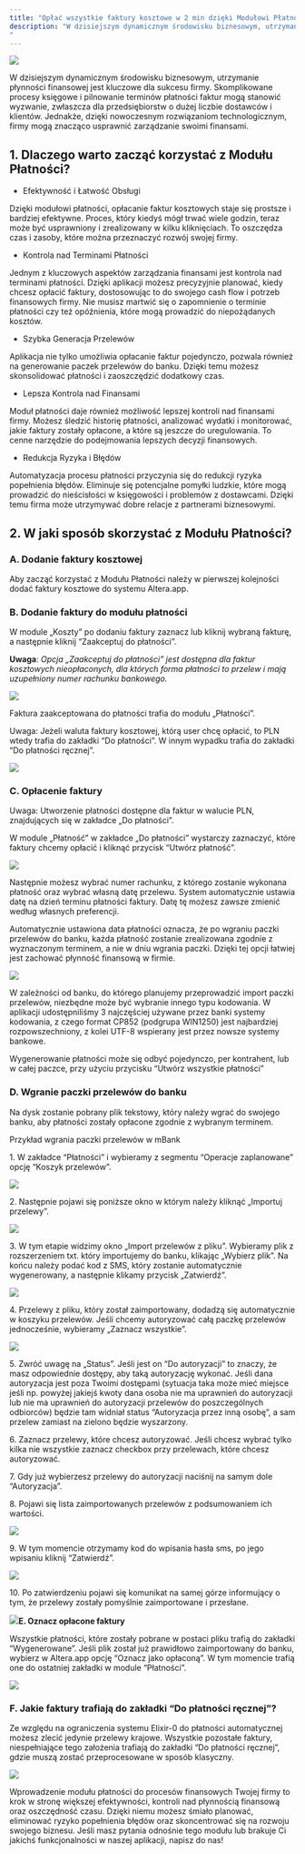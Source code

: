 ```yaml
---
title: "Opłać wszystkie faktury kosztowe w 2 min dzięki Modułowi Płatności w Altera.app! "
description: "W dzisiejszym dynamicznym środowisku biznesowym, utrzymanie płynności finansowej jest kluczowe dla sukcesu firmy. Skomplikowane procesy księgowe i pilnowanie terminów płatności faktur mogą stanowić wyzwanie, zwłaszcza dla przedsiębiorstw o dużej liczbie dostawców i klientów. Jednakże, dzięki nowoczesnym rozwiązaniom technologicznym, firmy mogą znacząco usprawnić zarządzanie swoimi finansami.
"
---
```


![](/8.1.ModułPłatności.png)

W dzisiejszym dynamicznym środowisku biznesowym, utrzymanie płynności finansowej jest kluczowe dla sukcesu firmy. Skomplikowane procesy księgowe i pilnowanie terminów płatności faktur mogą stanowić wyzwanie, zwłaszcza dla przedsiębiorstw o dużej liczbie dostawców i klientów. Jednakże, dzięki nowoczesnym rozwiązaniom technologicznym, firmy mogą znacząco usprawnić zarządzanie swoimi finansami.

## 1. Dlaczego warto zacząć korzystać z Modułu Płatności?

* Efektywność i Łatwość Obsługi

Dzięki modułowi płatności, opłacanie faktur kosztowych staje się prostsze i bardziej efektywne. Proces, który kiedyś mógł trwać wiele godzin, teraz może być usprawniony i zrealizowany w kilku kliknięciach. To oszczędza czas i zasoby, które można przeznaczyć rozwój swojej firmy.

* Kontrola nad Terminami Płatności

Jednym z kluczowych aspektów zarządzania finansami jest kontrola nad terminami płatności. Dzięki aplikacji możesz precyzyjnie planować, kiedy chcesz opłacić faktury, dostosowując to do swojego cash flow i potrzeb finansowych firmy. Nie musisz martwić się o zapomnienie o terminie płatności czy też opóźnienia, które mogą prowadzić do niepożądanych kosztów.

* Szybka Generacja Przelewów

Aplikacja nie tylko umożliwia opłacanie faktur pojedynczo, pozwala również na generowanie paczek przelewów do banku. Dzięki temu możesz skonsolidować płatności i zaoszczędzić dodatkowy czas.

* Lepsza Kontrola nad Finansami

Moduł płatności daje również możliwość lepszej kontroli nad finansami firmy. Możesz śledzić historię płatności, analizować wydatki i monitorować, jakie faktury zostały opłacone, a które są jeszcze do uregulowania. To cenne narzędzie do podejmowania lepszych decyzji finansowych.

* Redukcja Ryzyka i Błędów

Automatyzacja procesu płatności przyczynia się do redukcji ryzyka popełnienia błędów. Eliminuje się potencjalne pomyłki ludzkie, które mogą prowadzić do nieścisłości w księgowości i problemów z dostawcami. Dzięki temu firma może utrzymywać dobre relacje z partnerami biznesowymi.

## 2. W jaki sposób skorzystać z Modułu Płatności?

### **A. Dodanie faktury kosztowej**

Aby zacząć korzystać z Modułu Płatności należy w pierwszej kolejności dodać faktury kosztowe do systemu Altera.app. 

### **B. Dodanie faktury do modułu płatności**

W module „Koszty” po dodaniu faktury zaznacz lub kliknij wybraną fakturę, a następnie kliknij “Zaakceptuj do płatności”.

**Uwaga**: *Opcja „Zaakceptuj do płatności” jest dostępna dla faktur kosztowych nieopłaconych, dla których forma płatności to przelew i mają uzupełniony numer rachunku bankowego.*

![](/8.2.ModułPłatności.png)

Faktura zaakceptowana do płatności trafia do modułu „Płatności”.

Uwaga: Jeżeli waluta faktury kosztowej, którą user chcę opłacić, to PLN wtedy trafia do zakładki “Do płatności”. W innym wypadku trafia do zakładki “Do płatności ręcznej”.

![](/8.3.ModułPłatności.png)

### **C. Opłacenie faktury**

Uwaga: Utworzenie płatności dostępne dla faktur w walucie PLN, znajdujących się w zakładce „Do płatności”.

W module „Płatność” w zakładce „Do płatności” wystarczy zaznaczyć, które faktury chcemy opłacić i kliknąć przycisk “Utwórz płatność”.

![](/8.4.ModułPłatności.png)

Następnie możesz wybrać numer rachunku, z którego zostanie wykonana płatność oraz wybrać własną datę przelewu. System automatycznie ustawia datę na dzień terminu płatności faktury. Datę tę możesz zawsze zmienić według własnych preferencji.

Automatycznie ustawiona data płatności oznacza, że po wgraniu paczki przelewów do banku, każda płatność zostanie zrealizowana zgodnie z wyznaczonym terminem, a nie w dniu wgrania paczki. Dzięki tej opcji łatwiej jest zachować płynność finansową w firmie.

![](/8.5.ModułPłatności.png)

W zależności od banku, do którego planujemy przeprowadzić import paczki przelewów, niezbędne może być wybranie innego typu kodowania. W aplikacji udostępniliśmy 3 najczęściej używane przez banki systemy kodowania, z czego format CP852 (podgrupa WIN1250) jest najbardziej rozpowszechniony, z kolei UTF-8 wspierany jest przez nowsze systemy bankowe.

Wygenerowanie płatności może się odbyć pojedynczo, per kontrahent, lub w całej paczce, przy użyciu przycisku “Utwórz wszystkie płatności”

### **D. Wgranie paczki przelewów do banku**

Na dysk zostanie pobrany plik tekstowy, który należy wgrać do swojego banku, aby płatności zostały opłacone zgodnie z wybranym terminem.

Przykład wgrania paczki przelewów w mBank

1\. W zakładce “Płatności” i wybieramy z segmentu “Operacje zaplanowane” opcję “Koszyk przelewów”.

![](/8.6.ModułPłatności.png)

2\. Następnie pojawi się poniższe okno w którym należy kliknąć „Importuj przelewy”.

![](/8.7.ModułPłatności.png)

3\. W tym etapie widzimy okno „Import przelewów z pliku”. Wybieramy plik z rozszerzeniem txt. który importujemy do banku, klikając „Wybierz plik”. Na końcu należy podać kod z SMS, który zostanie automatycznie wygenerowany, a następnie klikamy przycisk „Zatwierdź”.

![](/8.8.ModułPłatności.png)

4\. Przelewy z pliku, który został zaimportowany, dodadzą się automatycznie w koszyku przelewów. Jeśli chcemy autoryzować całą paczkę przelewów jednocześnie, wybieramy „Zaznacz wszystkie”.

![](/8.9.ModułPłatności.png)

5\. Zwróć uwagę na „Status”. Jeśli jest on “Do autoryzacji” to znaczy, że masz odpowiednie dostępy, aby taką autoryzację wykonać.
Jeśli dana autoryzacja jest poza Twoimi dostępami (sytuacja taka może mieć miejsce jeśli np. powyżej jakiejś kwoty dana osoba nie ma uprawnień do autoryzacji lub nie ma uprawnień do autoryzacji przelewów do poszczególnych odbiorców) będzie tam widniał status “Autoryzacja przez inną osobę”, a sam przelew zamiast na zielono będzie wyszarzony.

6\. Zaznacz przelewy, które chcesz autoryzować. Jeśli chcesz wybrać tylko kilka nie wszystkie zaznacz checkbox przy przelewach, które chcesz autoryzować.

7\. Gdy już wybierzesz przelewy do autoryzacji naciśnij na samym dole “Autoryzacja”.

8\. Pojawi się lista zaimportowanych przelewów z podsumowaniem ich wartości.

![](/8.10.ModułPłatności.png)

9\. W tym momencie otrzymamy kod do wpisania hasła sms, po jego wpisaniu kliknij “Zatwierdź”.

![](/8.11.ModułPłatności.png)

10\. Po zatwierdzeniu pojawi się komunikat na samej górze informujący o tym, że przelewy zostały pomyślnie zaimportowane i przesłane.

![](/8.12.ModułPłatności.png)**E. Oznacz opłacone faktury**

Wszystkie płatności, które zostały pobrane w postaci pliku trafią do zakładki “Wygenerowane”. Jeśli plik został już prawidłowo zaimportowany do banku, wybierz w Altera.app opcję “Oznacz jako opłaconą”. W tym momencie trafią one do ostatniej zakładki w module “Płatności”.

![](/8.13.ModułPłatności.png)

### **F. Jakie faktury trafiają do zakładki “Do płatności ręcznej”?**

Ze względu na ograniczenia systemu Elixir-0 do płatności automatycznej możesz zlecić jedynie przelewy krajowe. Wszystkie pozostałe faktury, niespełniające tego założenia trafiają do zakładki “Do płatności ręcznej”, gdzie muszą zostać przeprocesowane w sposób klasyczny.

![](/8.14.ModułPłatności.png)

Wprowadzenie modułu płatności do procesów finansowych Twojej firmy to krok w stronę większej efektywności, kontroli nad płynnością finansową oraz oszczędność czasu. Dzięki niemu możesz śmiało planować, eliminować ryzyko popełnienia błędów oraz skoncentrować się na rozwoju swojego biznesu. Jeśli masz pytania odnośnie tego modułu lub brakuje Ci jakichś funkcjonalności w naszej aplikacji, napisz do nas!